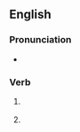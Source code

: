==English==

===Pronunciation===
* {{IPA|/ˈbɛtəd/|lang=en}}

===Verb===
{{head|en|verb form}}

# {{lb|en|archaic}} {{en-simple past of|bet}}
# {{lb|en|archaic}} {{inflection of|bet||past|part|lang=en}}